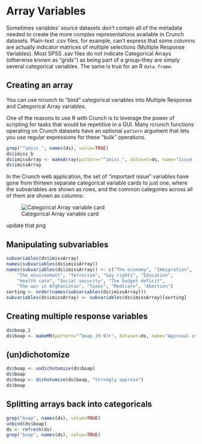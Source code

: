 <!--
%\VignetteEngine{knitr::knitr}
%\VignetteIndexEntry{Array Variables}
-->

# Array Variables

Sometimes variables' source datasets don't contain all of the metadata needed to create the more complex representations available in Crunch datasets. Plain-text .csv files, for example, can't express that some columns are actually indicator matrices of multiple selections (Multiple Response Variables). Most SPSS .sav files do not indicate Categorical Arrays (otherwise known as "grids") as being part of a group--they are simply several categorical variables. The same is true for an R `data.frame`.

## Creating an array

You can use rcrunch to "bind" categorical variables into Multiple Response and Categorical Array variables.

One of the reasons to use R with Crunch is to leverage the power of scripting for tasks that would be repetitive in a GUI. Many rcrunch functions operating on Crunch datasets have an optional `pattern` argument that lets you use regular expressions for these "bulk" operations. 

```r
grep("^imiss_", names(ds), value=TRUE)
ds$imiss_b
ds$imissArray <- makeArray(pattern="^imiss_", dataset=ds, name="Issue importance")
ds$imissArray
```

In the Crunch web application, the set of "important issue" variables have gone from thirteen separate categorical variable cards to just one, where the subvariables are shown as rows, and the common categories across all of them are shown as columns:

![Categorical Array variable card](array-card.png)

update that png

## Manipulating subvariables

```r
subvariables(ds$imissArray)
names(subvariables(ds$imissArray))
names(subvariables(ds$imissArray)) <- c("The economy", "Immigration", 
    "The environment", "Terrorism", "Gay rights", "Education", 
    "Health care", "Social security", "The budget deficit", 
    "The war in Afghanistan", "Taxes", "Medicare", "Abortion")
sorting <- order(names(subvariables(ds$imissArray)))
subvariables(ds$imissArray) <- subvariables(ds$imissArray)[sorting]
```
## Creating multiple response variables

```r
ds$boap_1
ds$boap <- makeMR(pattern="^boap_[0-9]+", dataset=ds, name="Approval of Obama on issues", selections=c("Strongly approve", "Somewhat approve"))
```

## (un)dichotomize
```r
ds$boap <- undichotomize(ds$boap)
ds$boap
ds$boap <- dichotomize(ds$boap, "Strongly approve")
ds$boap
```

## Splitting arrays back into categoricals

```r
grep("boap", names(ds), value=TRUE)
unbind(ds$boap)
ds <- refresh(ds)
grep("boap", names(ds), value=TRUE)
```